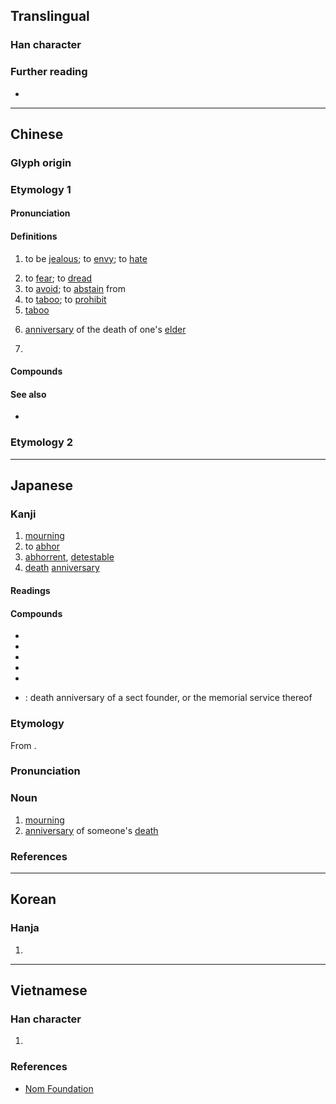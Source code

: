 {{character info}}
==Translingual==

===Han character===
{{Han char|rn=61|rad=心|as=03|sn=7|four=17331|canj=SUP|ids=⿱己心}}

===Further reading===
* {{Han ref|kx=0376.010|dkj=10310|dj=0702.100|hdz=42270.110|uh=5FCC|ud=24524|bh=A7D2|bd=42962}}

----

==Chinese==
{{zh-forms|alt=坖-ancient}}

===Glyph origin===
{{Han etym}}

===Etymology 1===

====Pronunciation====
{{zh-pron
|m=jì
|m-s=
|c=gei6
|c-t=
|g=
|h=pfs=khi
|j=
|mb=gī
|md=gê
|mn=kī/xm,zz,tw:khī/qz:khî
|mn_note=kī, khī - literary; khî - vernacular (俗); kī - anniversary of the death of one's elder
|mn-t=gi6
|w=
|x=
|mc=y
|oc=y
|cat=v,n,pn
}}

====Definitions====
{{head|zh|Han character}}

# to be [[jealous]]; to [[envy]]; to [[hate]]
#: {{zh-x|妒忌|to envy}}
# to [[fear]]; to [[dread]]
# to [[avoid]]; to [[abstain]] from
# to [[taboo]]; to [[prohibit]]
# [[taboo]]
# {{lb|zh|literary|or|Xiamen|&|Zhangzhou|_|Hokkien}} [[anniversary]] of the death of one's [[elder]]
#: {{zh-x|忌日|anniversary of a death}}
# {{surname|zh}}

====Compounds====
{{zh-der|妒忌|禁忌|猜忌|顧忌|威士忌|忌口|忌日|忌憚|忌諱|肆無忌憚|多忌|忌刻|兵家大忌|不知忌諱|國忌|忌恨|切忌|回忌|慶忌|恣肆無忌|恣睢無忌|忌辰|忌煙|忌妻|忌妒|忌前|年忌|同行相忌|大忌|嫌忌|周忌|外寬內忌|忌嘴|全無忌憚|無所顧忌|橫行無忌|拘忌|無所忌憚|百無所忌|投鼠忌器|犯忌諱|直言無忌|益無忌憚|投鼠之忌|禁忌站臺|畏忌|有所顧忌|疑忌|戒忌|百無禁忌|死忌|月忌|生忌|犯忌|無忌|毫無忌憚|無所畏忌|擲鼠忌器|鉗忌|還忌|避忌|頻來無忌|食忌|蠶忌|諱疾忌醫|童言無忌|葷素不忌|觸禁犯忌|配合禁忌|肆行無忌|肆言無忌|忌邪|忌避}}

====See also====
* {{zh-l|嫉}}

===Etymology 2===
{{zh-see|嫉|ss}}

----

==Japanese==

===Kanji===
{{ja-kanji|grade=c|rs=心03}}

# [[mourning]]
# to [[abhor]]
# [[abhorrent]], [[detestable]]
# [[death]] [[anniversary]]

====Readings====
{{ja-readings
|goon=ご
|kanon=き
|kun=い-む,い-み,い-まし.い,い-まう,い-まわし.い
|nanori=いまわ
}}

====Compounds====
{{der-top|Compounds}}
* {{ja-r|忌み嫌う|いみきらう}}
* {{ja-r|忌み日|いみび}}
* {{ja-r|忌%日|き%にち}}
* {{ja-r|忌%日|き%じつ}}
* {{ja-r|回%忌|かい%き}}
* {{ja-r|祖%忌|そ%き}}: {{q|Buddhism}} death anniversary of a sect founder, or the memorial service thereof
{{der-bottom}}

===Etymology===
{{ja-kanjitab|き|yomi=o}}
From {{bor|ja|ltc|-|sort=き}} {{m|zh|忌|tr=gi<sup>H</sup>}}.

===Pronunciation===
{{ja-pron|yomi=kanon|き|acc=1|acc_ref=DJR,NHK}}

===Noun===
{{ja-noun|き}}

# [[mourning]]
# [[anniversary]] of someone's [[death]]

===References===
<references/>

----

==Korean==

===Hanja===
{{ko-hanja|기}}

# {{rfdef|ko|sort=心03}}

----

==Vietnamese==

===Han character===
{{vi-readings|hanviet=kí,kị,kỵ|nom=cạy,cậy,cữ,kiêng,kị,kỵ|rs=心03}}

# {{rfdef|vi|sort=心03}}

===References===
* [http://nomfoundation.org/common/nom_details.php?codepoint=5FCC Nom Foundation]